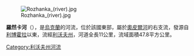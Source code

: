 [[Image:Rozhanka_(river).jpg|right]]

'''羅然卡河'''（{{lang-uk|Рожанка}}），是[[烏克蘭|烏克蘭]]的河流，位於該國東部，屬於[[奧皮爾河|奧皮爾河]]的右支流，發源自[[利博霍拉_(斯科列區)|利博霍拉]]以東，流經[[利沃夫州|利沃夫州]]，河道全長11公里，流域面積47.8平方公里。

{{DEFAULTSORT:Рожанка (річка)}}
[[Category:利沃夫州河流|Category:利沃夫州河流]]


{{Ukraine-river-stub}}